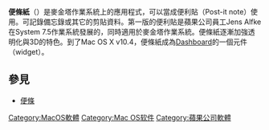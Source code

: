 {{Infobox Software
| name = 便條紙
| name_ol = Stickies
| logo = [[File:Stickies_icon.png|64px]]
| screenshot = [[File:Stickies.png|230px]]
| caption = 便條紙的螢幕截圖
| developer = [[蘋果公司|蘋果公司]]
| latest_release_version = 7.0
| latest_release_date = 2009年8月28日
| latest_preview_version =
| latest_preview_date =
| operating_system = [[System_7|System 7]]、[[Mac_OS_8|Mac OS 8]]、[[Mac_OS_9|Mac OS 9]]、[[Mac_OS_X|Mac OS X]]
| genre = 類似[[便利貼|便利貼]]的應用程式
| license = [[專有軟體|專有軟體]]
| website = http://www.apple.com
}}

'''便條紙'''（{{Lang-en|'''Stickies'''}}）是麥金塔作業系統上的應用程式，可以當成便利貼（Post-it note）使用。可記錄備忘錄或其它的剪貼資料。第一版的便利貼是蘋果公司員工Jens Alfke在System 7.5作業系統發展的，同時適用於麥金塔作業系統。便條紙逐漸加強透明化與3D的特色。到了Mac OS X v10.4，便條紙成為[[Dashboard|Dashboard]]的一個元件（widget）。

== 參見 ==
*[[便條|便條]]

{{OS X}}

[[Category:MacOS軟體|Category:MacOS軟體]]
[[Category:Mac_OS软件|Category:Mac OS软件]]
[[Category:蘋果公司軟體|Category:蘋果公司軟體]]